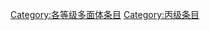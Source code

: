 {{catmore1|[[專題:多面體|專題:多面體]]}}
{{Articles by Quality| topic=多面體|project=多面體|format=TOC}}
{{Wikipedia category}}
{{emptycat}}

[[Category:各等级多面体条目|Category:各等级多面体条目]]
[[Category:丙级条目|Category:丙级条目]]